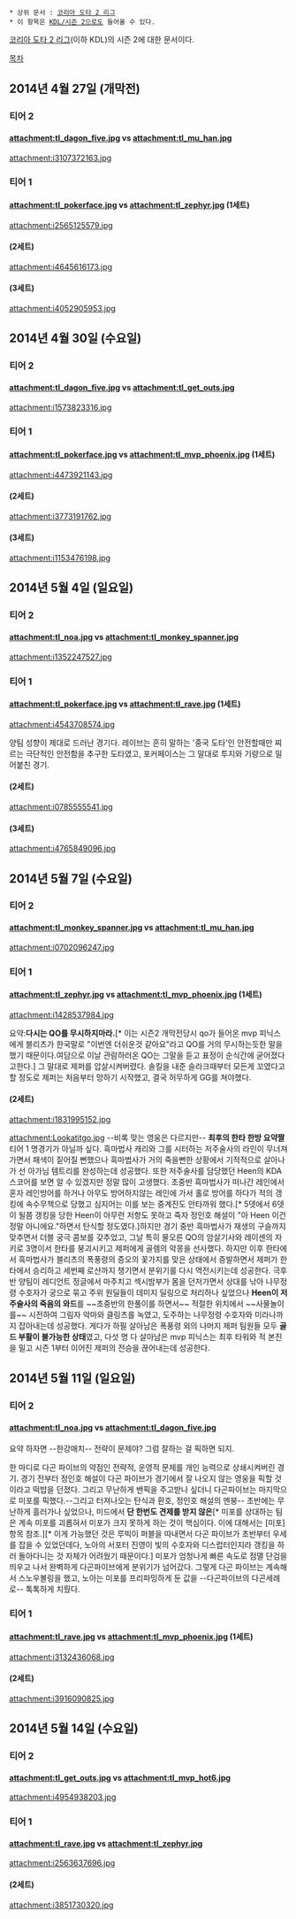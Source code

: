  * 상위 문서 : [[코리아 도타 2 리그]]
 * 이 항목은 [[KDL/시즌 2]]으로도 들어올 수 있다.

[[코리아 도타 2 리그]](이하 KDL)의 시즌 2에 대한 문서이다.

[[목차]]
== 2014년 4월 27일 (개막전) ==
=== 티어 2 ===
==== attachment:tl_dagon_five.jpg vs attachment:tl_mu_han.jpg ====
attachment:i3107372163.jpg

{{{#!html
<iframe width="640" height="390" src="//www.youtube.com/embed/w_gfq0pNb9U" frameborder="0" allowfullscreen></iframe>
}}}
=== 티어 1 ===
==== attachment:tl_pokerface.jpg vs attachment:tl_zephyr.jpg (1세트) ====
attachment:i2565125579.jpg

{{{#!html
<iframe width="640" height="390" src="//www.youtube.com/embed/UpT47-rCnns" frameborder="0" allowfullscreen></iframe>
}}}
==== (2세트) ====
attachment:i4645616173.jpg

{{{#!html
<iframe width="640" height="390" src="//www.youtube.com/embed/QKGWY04jeU0" frameborder="0" allowfullscreen></iframe>
}}}
==== (3세트) ====
attachment:i4052905953.jpg

{{{#!html
<iframe width="640" height="390" src="//www.youtube.com/embed/-jS8E0d39Tc" frameborder="0" allowfullscreen></iframe>
}}}
== 2014년 4월 30일 (수요일) ==
=== 티어 2 ===
==== attachment:tl_dagon_five.jpg vs attachment:tl_get_outs.jpg ====
attachment:i1573823316.jpg

{{{#!html
<iframe width="640" height="390" src="//www.youtube.com/embed/XlHuJp3eiM4" frameborder="0" allowfullscreen></iframe>
}}}
=== 티어 1 ===
==== attachment:tl_pokerface.jpg vs attachment:tl_mvp_phoenix.jpg (1세트) ====
attachment:i4473921143.jpg

{{{#!html
<iframe width="640" height="390" src="//www.youtube.com/embed/y_-LSzIGNu8" frameborder="0" allowfullscreen></iframe>
}}}
==== (2세트) ====
attachment:i3773191762.jpg

{{{#!html
<iframe width="640" height="390" src="//www.youtube.com/embed/jU6sXlJbxqY" frameborder="0" allowfullscreen></iframe>
}}}
==== (3세트) ====
attachment:i1153476198.jpg

{{{#!html
<iframe width="640" height="390" src="//www.youtube.com/embed/AbB5HQK_P6Y" frameborder="0" allowfullscreen></iframe>
}}}
== 2014년 5월 4일 (일요일) ==
=== 티어 2 ===
==== attachment:tl_noa.jpg vs attachment:tl_monkey_spanner.jpg ====
attachment:i1352247527.jpg

{{{#!html
<iframe width="640" height="390" src="//www.youtube.com/embed/_Qglyk4QE5s" frameborder="0" allowfullscreen></iframe>
}}}
=== 티어 1 ===
==== attachment:tl_pokerface.jpg vs attachment:tl_rave.jpg (1세트) ====
attachment:i4543708574.jpg

{{{#!html
<iframe width="640" height="390" src="//www.youtube.com/embed/2wFAZZ7ekeY" frameborder="0" allowfullscreen></iframe>
}}}

양팀 성향이 제대로 드러난 경기다. 레이브는 흔히 말하는 '중국 도타'인 안전할때만 찌르는 극단적인 안전함을 추구한 도타였고, 포커페이스는 그 말대로 투지와 기량으로 밀어붙친 경기. 
==== (2세트) ====
attachment:i0785555541.jpg

{{{#!html
<iframe width="640" height="390" src="//www.youtube.com/embed/5uzynYtUSeo" frameborder="0" allowfullscreen></iframe>
}}}
==== (3세트) ====
attachment:i4765849096.jpg

{{{#!html
<iframe width="640" height="390" src="//www.youtube.com/embed/RGWt8jHGXV4" frameborder="0" allowfullscreen></iframe>
}}}
== 2014년 5월 7일 (수요일) ==
=== 티어 2 ===
==== attachment:tl_monkey_spanner.jpg vs attachment:tl_mu_han.jpg ====
attachment:i0702096247.jpg
=== 티어 1 ===
==== attachment:tl_zephyr.jpg vs attachment:tl_mvp_phoenix.jpg (1세트) ====
attachment:i1428537984.jpg

요약:'''다시는 QO를 무시하지마라.'''[* 이는 시즌2 개막전당시 qo가 들어온 mvp 피닉스에게 블리츠가 한국말로 "이번엔 더쉬운것 같아요"라고 QO를 거의 무시하는듯한 말을 했기 때문이다.여담으로 이날 관람하러온 QO는 그말을 듣고 표정이 순식간에 굳어졌다고한다.]  그 말대로 제퍼를 압살시켜버렸다. 솔킬을 내준 슬라크때부터 모든게 꼬였다고 할 정도로 제퍼는 처음부터 망하기 시작했고, 결국 허무하게 GG를 쳐야했다.
==== (2세트) ====
attachment:i1831995152.jpg

attachment:Lookatitgo.jpg
--비록 맞는 영웅은 다르지만-- '''최후의 한타 한방 요약짤'''
티어 1 명경기가 아닐까 싶다. 흑마법사 캐리와 그를 시터하는 저주술사의 라인이 무너져가면서 패색이 짙어질 뻔했으나 흑마법사가 거의 죽을뻔한 상황에서 기적적으로 살아나가 선 아가님 템트리를 완성하는데 성공했다. 또한 저주술사를 담당했던 Heen의 KDA 스코어를 보면 알 수 있겠지만 정말 많이 고생했다. 초중반 흑마법사가 떠나간 레인에서 혼자 레인방어를 하거나 아무도 방어하지않는 레인에 가서 홀로 방어를 하다가 적의 갱킹에 속수무책으로 당했고 심지어는 이를 보는 중계진도 안타까워 했다.[* 5뎃에서 6뎃이 될쯤 갱킹을 당한 Heen이 아무런 저항도 못하고 죽자 정인호 해설이 "아 Heen 이건 정말 아니에요."하면서 탄식할 정도였다.]하지만 경기 중반 흑마법사가 재생의 구슬까지 맞추면서 더블 궁극 콤보를 갖추었고, 그날 특히 물오른 QO의 암살기사와 레이센의 자키로 3명이서 한타를 붕괴시키고 제퍼에게 골렘의 악몽을 선사했다. 하지만 이후 한타에서 흑마법사가 블리츠의 폭풍령의 증오의 꽃가지를 맞은 상태에서 증발하면서 제퍼가 한타에서 승리하고 세번째 로샨까지 챙기면서 분위기를 다시 역전시키는데 성공한다.  극후반 양팀이 레디언트 정글에서 마주치고 섹시밤부가 몸을 던저가면서 상대를 낚아 나무정령 수호자가 궁으로 묶고 주위 원딜들이 데미지 딜링으로 처리하나 싶었으나 '''Heen이 저주술사의 죽음의 와드'''를 ~~초중반의 한풀이를 하면서~~ 적절한 위치에서 ~~사물놀이를~~ 시전하여 그림자 악마와 클링츠를 녹였고, 도주하는 나무정령 수호자와 미라나까지 잡아내는데 성공했다. 게다가 하필 살아남은 폭풍령 외의 나머지 제퍼 팀원들 모두 '''골드 부활이 불가능한 상태'''였고, 다섯 명 다 살아남은 mvp 피닉스는 최후 타워와 적 본진을 밀고 시즌 1부터 이어진 제퍼의 전승을 끊어내는데 성공한다.
== 2014년 5월 11일 (일요일) ==
=== 티어 2 ===
==== attachment:tl_noa.jpg vs attachment:tl_dagon_five.jpg ====


요약 하자면 --한강매치-- 전략이 문제야? 그럼 잘하는 걸 픽하면 되지.

한 마디로 다곤 파이브의 약점인 전략적, 운영적 문제를 개인 능력으로 상쇄시켜버린 경기. 경기 전부터 정인호 해설이 다곤 파이브가 경기에서 잘 나오지 않는 영웅을 픽할 것이라고 떡밥을 던졌다. 그리고 무난하게 밴픽을 주고받나 싶더니 다곤파이브는 마지막으로 미포를 픽했다.--그리고 터져나오는 탄식과 환호, 정인호 해설의 멘붕-- 초반에는 무난하게 흘러가나 싶었으나, 미드에서 '''단 한번도 견제를 받지 않은'''[* 미포를 상대하는 팀은 계속 미포를 괴롭혀서 미포가 크지 못하게 하는 것이 핵심이다. 이에 대해서는 [미포] 항목 참조.][* 이게 가능했던 것은 루빅이 퍼블을 따내면서 다곤 파이브가 초반부터 우세를 잡을 수 있었던데다, 노아의 서포터 진영이 빛의 수호자와 디스럽터인지라 갱킹을 하러 돌아다니는 것 자체가 어려웠기 때문이다.] 미포가 엄청나게 빠른 속도로 점멸 단검을 띄우고 나서 완벽하게 다곤파이브에게 분위기가 넘어갔다. 그렇게 다곤 파이브는 계속해서 스노우볼링을 했고, 노아는 미포를 프리파밍하게 둔 값을 --다곤파이브의 다곤세례로-- 톡톡하게 치뤘다.
=== 티어 1 ===
==== attachment:tl_rave.jpg vs attachment:tl_mvp_phoenix.jpg (1세트) ====
attachment:i3132436068.jpg
==== (2세트) ====
attachment:i3916090825.jpg

== 2014년 5월 14일 (수요일) ==

=== 티어 2 ===
==== attachment:tl_get_outs.jpg vs attachment:tl_mvp_hot6.jpg ====
attachment:i4954938203.jpg

=== 티어 1 ===
==== attachment:tl_rave.jpg vs attachment:tl_zephyr.jpg ====
attachment:i2563637696.jpg
==== (2세트) ====
attachment:i3851730320.jpg
